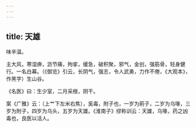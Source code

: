 ```yaml
---
---
---
```

title: 天雄
---



味辛温。

主大风，寒湿痹，沥节痛，拘挛，缓急，破积聚，邪气，金创，强筋骨，轻身健行。一名白幕。（《御览》引云，长阴气，强志，令人武勇，力作不倦，《大观本》，作黑字）生山谷。

《名医》曰：生少室，二月采根，阴干。

案《广雅》云：（上艹下左米右焦），奚毒，附子也，一岁为萴子，二岁为乌喙，三岁为附子，四岁为乌头，五岁为天雄。《淮南子》缪称训云：天雄，乌喙，药之凶毒也，良医以活人。